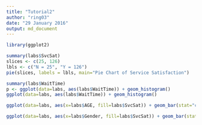 ```yaml
---
title: "Tutorial2"
author: "ring03"
date: "29 January 2016"
output: md_document
---
```

```r
library(ggplot2)
```

```r
summary(labs$SvcSat)
slices <- c(25, 126)
lbls <- c("N = 25", "Y = 126")
pie(slices, labels = lbls, main="Pie Chart of Service Satisfaction")

summary(labs$WaitTime)
p <- ggplot(data=labs, aes(labs$WaitTime)) + geom_histogram()
ggplot(data=labs, aes(labs$WaitTime)) + geom_histogram()

ggplot(data=labs, aes(x=labs$AGE, fill=labs$SvcSat)) + geom_bar(stat="count")

ggplot(data=labs, aes(x=labs$Gender, fill=labs$SvcSat)) + geom_bar(stat="count")
```